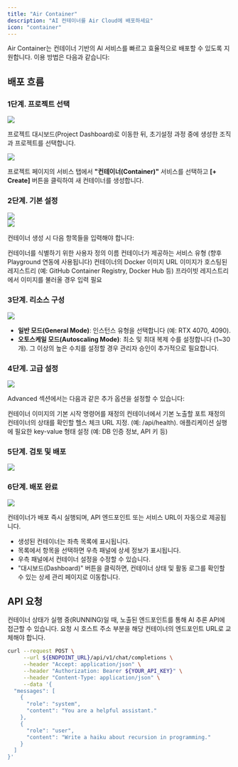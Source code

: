 ```yaml
---
title: "Air Container"
description: "AI 컨테이너를 Air Cloud에 배포하세요"
icon: "container"
---
```


Air Container는 컨테이너 기반의 AI 서비스를 빠르고 효율적으로 배포할 수 있도록 지원합니다. 이용 방법은 다음과 같습니다:

## 배포 흐름

### 1단계. 프로젝트 선택

<Frame caption="프로젝트 선택">
  <img
    src="/docs/images/air-container/select-a-project.png"
    style={{ borderRadius: "0.5rem" }}
  />
</Frame>

프로젝트 대시보드(Project Dashboard)로 이동한 뒤, 초기설정 과정 중에 생성한 조직과 프로젝트를 선택합니다.

<Frame caption="컨테이너 페이지">
  <img
    src="/docs/images/air-container/container-page.png"
    style={{ borderRadius: "0.5rem" }}
  />
</Frame>

프로젝트 페이지의 서비스 탭에서 **"컨테이너(Container)"** 서비스를 선택하고 **[+ Create]** 버튼을 클릭하여 새 컨테이너를 생성합니다.

### 2단계. 기본 설정

<Frame caption="General 정보 입력">
  <img
    src="/docs/images/air-container/enter-general-information.png"
    style={{ borderRadius: "0.5rem" }}
  />
</Frame>

<br />

<Frame caption="Image 정보 입력">
  <img
    src="/docs/images/air-container/enter-container-image-information.png"
    style={{ borderRadius: "0.5rem" }}
  />
</Frame>

컨테이너 생성 시 다음 항목들을 입력해야 합니다:

<ResponseField name="이름(Name)" type="string" required>
  컨테이너를 식별하기 위한 사용자 정의 이름
</ResponseField>

<ResponseField name="카테고리(Category)" type="string">
  컨테이너가 제공하는 서비스 유형 (향후 Playground 연동에 사용됩니다)
</ResponseField>

<ResponseField name="컨테이너 이미지(Container Image)" type="url" required>
  컨테이너의 Docker 이미지 URL
</ResponseField>

<ResponseField name="레지스트리 제공자(Registry Provider)" type="string" required>
  이미지가 호스팅된 레지스트리 (예: GitHub Container Registry, Docker Hub 등)
</ResponseField>

<ResponseField name="레지스트리 사용자 이름 및 비밀번호" type="string">
  프라이빗 레지스트리에서 이미지를 불러올 경우 입력 필요
</ResponseField>

### 3단계. 리소스 구성

<Frame caption="리소스 설정">
  <img
    src="/docs/images/air-container/resource-settings.png"
    style={{ borderRadius: "0.5rem" }}
  />
</Frame>

- **일반 모드(General Mode)**: 인스턴스 유형을 선택합니다 (예: RTX 4070, 4090).
- **오토스케일 모드(Autoscaling Mode)**: 최소 및 최대 복제 수를 설정합니다 (1~30개). 그 이상의 높은 수치를 설정할 경우 관리자 승인이 추가적으로 필요합니다.

### 4단계. 고급 설정

<Frame caption="고급 설정">
  <img
    src="/docs/images/air-container/advanced-settings.png"
    style={{ borderRadius: "0.5rem" }}
  />
</Frame>

Advanced 섹션에서는 다음과 같은 추가 옵션을 설정할 수 있습니다:

<ResponseField name="시작 명령어(Start Command)" type="string">
  컨테이너 이미지의 기본 시작 명령어를 재정의
</ResponseField>

<ResponseField name="포트(Port)" type="number">
  컨테이너에서 기본 노출할 포트 재정의
</ResponseField>

<ResponseField name="헬스 체크 URL(Health Check URL)" type="url">
  컨테이너의 상태를 확인할 헬스 체크 URL 지정. (예: /api/health).
</ResponseField>

<ResponseField name="환경 변수(Environment Variables)" type="object">
  애플리케이션 실행에 필요한 key-value 형태 설정 (예: DB 인증 정보, API 키 등)
</ResponseField>

### 5단계. 검토 및 배포

<Frame caption="검토 페이지">
  <img
    src="/docs/images/air-container/review-page.png"
    style={{ borderRadius: "0.5rem" }}
  />
</Frame>

### 6단계. 배포 완료

<Frame caption="배포된 Container 정보">
  <img
    src="/docs/images/air-container/deployment-completion.png"
    style={{ borderRadius: "0.5rem" }}
  />
</Frame>

컨테이너가 배포 즉시 실행되며, API 엔드포인트 또는 서비스 URL이 자동으로 제공됩니다.

- 생성된 컨테이너는 좌측 목록에 표시됩니다.
- 목록에서 항목을 선택하면 우측 패널에 상세 정보가 표시됩니다.
- 우측 패널에서 컨테이너 설정을 수정할 수 있습니다.
- "대시보드(Dashboard)" 버튼을 클릭하면, 컨테이너 상태 및 활동 로그를 확인할 수 있는 상세 관리 페이지로 이동합니다.

## API 요청

컨테이너 상태가 실행 중(RUNNING)일 때, 노출된 엔드포인트를 통해 AI 추론 API에 접근할 수 있습니다. 요청 시 호스트 주소 부분을 해당 컨테이너의 엔드포인트 URL로 교체해야 합니다.

```bash cURL
curl --request POST \
     --url ${ENDPOINT_URL}/api/v1/chat/completions \
     --header "Accept: application/json" \
     --header "Authorization: Bearer ${YOUR_API_KEY}" \
     --header "Content-Type: application/json" \
     --data '{
  "messages": [
    {
      "role": "system",
      "content": "You are a helpful assistant."
    },
    {
      "role": "user",
      "content": "Write a haiku about recursion in programming."
    }
  ]
}'
```
